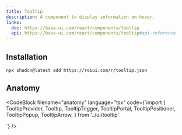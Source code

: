 ```yaml
---
title: Tooltip
description: A component to display information on hover.
links:
  doc: https://base-ui.com/react/components/tooltip
  api: https://base-ui.com/react/components/tooltip#api-reference
---
```



<ComponentPreview name="tooltip-demo" />

## Installation

```package-install
npx shadcn@latest add https://roiui.com/r/tooltip.json
```

## Anatomy

<CodeBlock
filename="anatomy"
  language="tsx"
  code={`import {
  TooltipProvider,
  Tooltip,
  TooltipTrigger,
  TooltipPortal,
  TooltipPositioner,
  TooltipPopup,
  TooltipArrow,
} from '../ui/tooltip'

<TooltipProvider>
  <Tooltip>
    <TooltipTrigger />
    <TooltipPortal>
      <TooltipPositioner>
        <TooltipPopup>
          <TooltipArrow />
        </TooltipPopup>
      </TooltipPositioner>
    </TooltipPortal>
  </Tooltip>
</TooltipProvider>`}
/>
